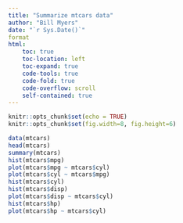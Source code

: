 ```yaml
---
title: "Summarize mtcars data"
author: "Bill Myers"
date: "`r Sys.Date()`"
format
html:
    toc: true
    toc-location: left
    toc-expand: true
    code-tools: true
    code-fold: true
    code-overflow: scroll
    self-contained: true
---
```



```r
knitr::opts_chunk$set(echo = TRUE)
knitr::opts_chunk$set(fig.width=8, fig.height=6)
```


```r
data(mtcars)
head(mtcars)
summary(mtcars)
hist(mtcars$mpg)
plot(mtcars$mpg ~ mtcars$cyl)
plot(mtcars$cyl ~ mtcars$mpg)
hist(mtcars$cyl)
hist(mtcars$disp)
plot(mtcars$disp ~ mtcars$cyl)
hist(mtcars$hp)
plot(mtcars$hp ~ mtcars$cyl)
```




